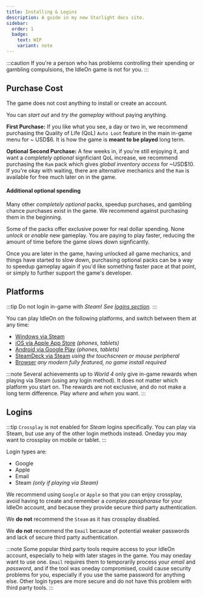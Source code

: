 ```yaml
---
title: Installing & Logins
description: A guide in my new Starlight docs site.
sidebar:
  order: 1
  badge:
    text: WIP
    variant: note
---
```


:::caution
If you're a person who has problems controlling their spending or gambling compulsions, the IdleOn game is not for you.
:::

## Purchase Cost

The game does not cost anything to install or create an account. 

You can *start out* and *try the gameplay* without paying anything.

**First Purchase:** If you like what you see, a day or two in, we recommend purchasing the Quality of Life (QoL) `Auto Loot` feature in the main in-game menu for ~ USD$6. It is how the game is **meant to be played** long term.

**Optional Second Purchase:** A few weeks in, if you're still enjoying it, and want a *completely optional* signficiant QoL increase, we recommend purchasing the `Ram` pack which gives *global inventory access* for ~USD$10. If you're okay with waiting, there are alternative mechanics and the `Ram` is available for free much later on in the game.

#### Additional optional spending

Many other *completely optional* packs, speedup purchases, and gambling chance purchases exist in the game. We recommend against purchasing them in the beginning. 

Some of the packs offer exclusive power for real dollar spending. None *unlock* or *enable* new gameplay. You are paying to play faster, reducing the amount of time before the game slows down signficantly.

Once you are later in the game, having unlocked all game mechanics, and things have started to slow down, purchasing optional packs can be a way to speedup gameplay again if you'd like something faster pace at that point, or simply to further support the game's developer.

## Platforms

:::tip
Do not login in-game with *Steam*! *See <a href="#logins">logins section</a>.*
:::

You can play IdleOn on the following platforms, and switch between them at any time:

- [Windows via Steam](https://store.steampowered.com/app/1476970/IdleOn__The_Idle_RPG/)
- [iOS via Apple App Store](https://apps.apple.com/us/app/idleon-idle-mmo/id1636526901) *(phones, tablets)*
- [Android via Google Play](https://play.google.com/store/apps/details?id=com.lavaflame.MMO) *(phones, tablets)*
- [SteamDeck via Steam](https://store.steampowered.com/app/1476970/IdleOn__The_Idle_RPG/) *using the touchscreen or mouse peripheral*
- [Browser](https://www.legendsofidleon.com/ytGl5oc/) *any modern fully featured, no game install required*

:::note
Several achievements up to *World 4* only give in-game rewards when playing via Steam (using any login method). It does not matter which platform you start on. The rewards are not exclusive, and do not make a long term difference. Play *where* and *when* you want.
:::

## Logins

:::tip
`Crossplay` is not enabled for *Steam* logins specifically. You can play via Steam, but use any of the other login methods instead. Oneday you may want to crossplay on mobile or tablet.
:::

Login types are:
- Google
- Apple
- Email
- Steam *(only if playing via Steam)*

We recommend using `Google` or `Apple` so that you can enjoy crossplay, avoid having to create and remember a *complex passpharase* for your IdleOn account, and because they provide secure third party authentication.

We **do not** recommend the `Steam` as it has <AsOf date="2025-09-08">crossplay disabled</AsOf>. 

We **do not** recommend the `Email` because of potential weaker passwords and lack of secure third party authentication.

:::note
Some popular third party tools require access to your IdleOn account, especially to help with later stages in the game. You may oneday want to use one. `Email` requires them to temporarily process your *email* and *password*, and if the tool was oneday compromised, could cause security problems for you, especially if you use the same password for anything else. Other login types are more secure and do not have this problem with third party tools.
:::
